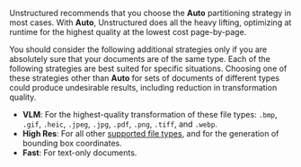 Unstructured recommends that you choose the **Auto** partitioning strategy in most cases. With **Auto**, Unstructured does all 
the heavy lifting, optimizing at runtime for the highest quality at the lowest cost page-by-page.

You should consider the following additional strategies only if you are absolutely sure that your documents are of the same 
type. Each of the following strategies are best suited for specific situations. Choosing one of these 
strategies other than **Auto** for sets of documents of different types could produce undesirable results, 
including reduction in transformation quality.

- **VLM**: For the highest-quality transformation of these file types: `.bmp`, `.gif`, `.heic`, `.jpeg`, `.jpg`, `.pdf`, `.png`, `.tiff`, and `.webp`.
- **High Res**: For all other [supported file types](/ui/supported-file-types), and for the generation of bounding box coordinates.
- **Fast**: For text-only documents.